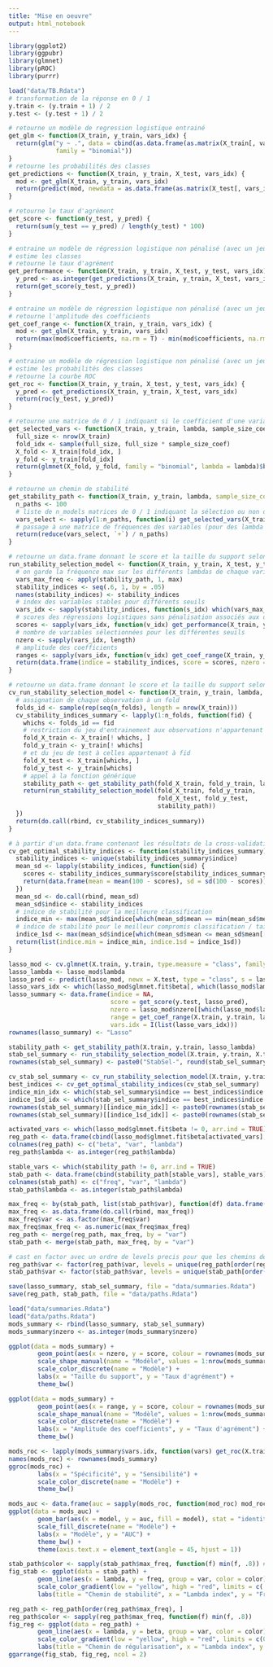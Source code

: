 ```yaml
---
title: "Mise en oeuvre"
output: html_notebook
---
```


```r
library(ggplot2)
library(ggpubr)
library(glmnet)
library(pROC)
library(purrr)
```

```r
load("data/TB.Rdata")
# transformation de la réponse en 0 / 1
y.train <- (y.train + 1) / 2
y.test <- (y.test + 1) / 2
```

```r
# retourne un modèle de regression logistique entrainé
get_glm <- function(X_train, y_train, vars_idx) {
  return(glm("y ~ .", data = cbind(as.data.frame(as.matrix(X_train[, vars_idx])), data.frame(y = y_train)),
             family = "binomial"))
}
# retourne les probabilités des classes
get_predictions <- function(X_train, y_train, X_test, vars_idx) {
  mod <- get_glm(X_train, y_train, vars_idx)
  return(predict(mod, newdata = as.data.frame(as.matrix(X_test[, vars_idx])), type = "response"))
}

# retourne le taux d'agrément
get_score <- function(y_test, y_pred) {
  return(sum(y_test == y_pred) / length(y_test) * 100)
}

# entraine un modèle de régression logistique non pénalisé (avec un jeu restreint aux variables stables)
# estime les classes
# retourne le taux d'agrément
get_performance <- function(X_train, y_train, X_test, y_test, vars_idx) {
  y_pred <- as.integer(get_predictions(X_train, y_train, X_test, vars_idx) > .5)
  return(get_score(y_test, y_pred))
}

# entraine un modèle de régression logistique non pénalisé (avec un jeu restreint aux variables stables)
# retourne l'amplitude des coefficients
get_coef_range <- function(X_train, y_train, vars_idx) {
  mod <- get_glm(X_train, y_train, vars_idx)
  return(max(mod$coefficients, na.rm = T) - min(mod$coefficients, na.rm = T))
}

# entraine un modèle de régression logistique non pénalisé (avec un jeu restreint aux variables stables)
# estime les probabilités des classes
# retourne la courbe ROC
get_roc <- function(X_train, y_train, X_test, y_test, vars_idx) {
  y_pred <- get_predictions(X_train, y_train, X_test, vars_idx)
  return(roc(y_test, y_pred))
}
```

```r
# retourne une matrice de 0 / 1 indiquant si le coefficient d'une variable est strictement positif pour un lambda donné
get_selected_vars <- function(X_train, y_train, lambda, sample_size_coef) {
  full_size <- nrow(X_train)
  fold_idx <- sample(full_size, full_size * sample_size_coef)
  X_fold <- X_train[fold_idx, ]
  y_fold <- y_train[fold_idx]
  return(glmnet(X_fold, y_fold, family = "binomial", lambda = lambda)$beta != 0)
}

# retourne un chemin de stabilité
get_stability_path <- function(X_train, y_train, lambda, sample_size_coef = .5) {
  n_paths <- 100
  # liste de n_models matrices de 0 / 1 indiquant la sélection ou non d'une variable pour un lambda donné
  vars_select <- sapply(1:n_paths, function(i) get_selected_vars(X_train, y_train, lambda, sample_size_coef))
  # passage à une matrice de fréquences des variables (pour des lambda différents)
  return(reduce(vars_select, `+`) / n_paths)
}

# retourne un data.frame donnant le score et la taille du support selon le seuil de stabilité
run_stability_selection_model <- function(X_train, y_train, X_test, y_test, stability_path) {
  # on garde la fréquence max sur les différents lambdas de chaque variable
  vars_max_freq <- apply(stability_path, 1, max)
  stability_indices <- seq(.6, 1, by = .05)
  names(stability_indices) <- stability_indices
  # index des variables stables pour différents seuils
  vars_idx <- sapply(stability_indices, function(s_idx) which(vars_max_freq >= s_idx))
  # scores des régressions logistiques sans pénalisation associés aux différents seuils
  scores <- sapply(vars_idx, function(v_idx) get_performance(X_train, y_train, X_test, y_test, v_idx))
  # nombre de variables sélectionnées pour les différentes seuils
  nzero <- sapply(vars_idx, length)
  # amplitude des coefficients
  ranges <- sapply(vars_idx, function(v_idx) get_coef_range(X_train, y_train, v_idx))
  return(data.frame(indice = stability_indices, score = scores, nzero = nzero, range = ranges, vars.idx = I(vars_idx)))
}
```

```r
# retourne un data.frame donnant le score et la taille du support selon le seuil de stabilité pour n_folds modèles
cv_run_stability_selection_model <- function(X_train, y_train, lambda, n_folds = 10) {
  # assignation de chaque observation à un fold
  folds_id <- sample(rep(seq(n_folds), length = nrow(X_train)))
  cv_stability_indices_summary <- lapply(1:n_folds, function(fid) {
    whichs <- folds_id == fid
    # restriction du jeu d'entrainement aux observations n'appartenant pas au fold fid
    fold_X_train <- X_train[! whichs, ]
    fold_y_train <- y_train[! whichs]
    # et du jeu de test à celles appartenant à fid
    fold_X_test <- X_train[whichs, ]
    fold_y_test <- y_train[whichs]
    # appel à la fonction générique
    stability_path <- get_stability_path(fold_X_train, fold_y_train, lambda) # ? sample_size_coef
    return(run_stability_selection_model(fold_X_train, fold_y_train,
                                         fold_X_test, fold_y_test,
                                         stability_path))
  })
  return(do.call(rbind, cv_stability_indices_summary))
}

# à partir d'un data.frame contenant les résultats de la cross-validation retourne les indices optimaux
cv_get_optimal_stability_indices <- function(stability_indices_summary) {
  stability_indices <- unique(stability_indices_summary$indice)
  mean_sd <- lapply(stability_indices, function(sid) {
    scores <- stability_indices_summary$score[stability_indices_summary$indice == sid]
    return(data.frame(mean = mean(100 - scores), sd = sd(100 - scores)))
  })
  mean_sd <- do.call(rbind, mean_sd)
  mean_sd$indice <- stability_indices
  # indice de stabilité pour la meilleure classification
  indice_min <- max(mean_sd$indice[which(mean_sd$mean == min(mean_sd$mean))])
  # indice de stabilité pour le meilleur compromis classification / taille du support
  indice_1sd <- max(mean_sd$indice[which(mean_sd$mean <= mean_sd$mean[[indice_min]] + mean_sd$sd[[indice_min]])])
  return(list(indice.min = indice_min, indice.1sd = indice_1sd))
}
```

```r
lasso_mod <- cv.glmnet(X.train, y.train, type.measure = "class", family = "binomial")
lasso_lambda <- lasso_mod$lambda
lasso_pred <- predict(lasso_mod, newx = X.test, type = "class", s = lasso_mod$lambda.1se)[, 1]
lasso_vars_idx <- which(lasso_mod$glmnet.fit$beta[, which(lasso_mod$lambda == lasso_mod$lambda.1se)] != 0)
lasso_summary <- data.frame(indice = NA,
                            score = get_score(y.test, lasso_pred),
                            nzero = lasso_mod$nzero[[which(lasso_mod$lambda == lasso_mod$lambda.1se)]],
                            range = get_coef_range(X.train, y.train, lasso_vars_idx),
                            vars.idx = I(list(lasso_vars_idx)))
rownames(lasso_summary) <- "Lasso"
```

```r
stability_path <- get_stability_path(X.train, y.train, lasso_lambda)
stab_sel_summary <- run_stability_selection_model(X.train, y.train, X.test, y.test, stability_path)
rownames(stab_sel_summary) <- paste0("StabSel-", round(stab_sel_summary$indice, digits = 2))
```

```r
cv_stab_sel_summary <- cv_run_stability_selection_model(X.train, y.train, lasso_lambda)
best_indices <- cv_get_optimal_stability_indices(cv_stab_sel_summary)
indice_min_idx <- which(stab_sel_summary$indice == best_indices$indice.min)
indice_1sd_idx <- which(stab_sel_summary$indice == best_indices$indice.1sd)
rownames(stab_sel_summary)[[indice_min_idx]] <- paste0(rownames(stab_sel_summary)[[indice_min_idx]], " (cv_min)")
rownames(stab_sel_summary)[[indice_1sd_idx]] <- paste0(rownames(stab_sel_summary)[[indice_1sd_idx]], " (cv_1sd)")
```

```r
activated_vars <- which(lasso_mod$glmnet.fit$beta != 0, arr.ind = TRUE)
reg_path <- data.frame(cbind(lasso_mod$glmnet.fit$beta[activated_vars], activated_vars))
colnames(reg_path) <- c("beta", "var", "lambda")
reg_path$lambda <- as.integer(reg_path$lambda)

stable_vars <- which(stability_path != 0, arr.ind = TRUE)
stab_path <- data.frame(cbind(stability_path[stable_vars], stable_vars))
colnames(stab_path) <- c("freq", "var", "lambda")
stab_path$lambda <- as.integer(stab_path$lambda)

max_freq <- by(stab_path, list(stab_path$var), function(df) data.frame(var = unique(df$var), max_freq = max(df$freq)))
max_freq <- as.data.frame(do.call(rbind, max_freq))
max_freq$var <- as.factor(max_freq$var)
max_freq$max_freq <- as.numeric(max_freq$max_freq)
reg_path <- merge(reg_path, max_freq, by = "var")
stab_path <- merge(stab_path, max_freq, by = "var")

# cast en factor avec un ordre de levels precis pour que les chemins des graphs soient bien superposes
reg_path$var <- factor(reg_path$var, levels = unique(reg_path[order(reg_path$max_freq), "var"]))
stab_path$var <- factor(stab_path$var, levels = unique(stab_path[order(stab_path$max_freq), "var"]))
```

```r
save(lasso_summary, stab_sel_summary, file = "data/summaries.Rdata")
save(reg_path, stab_path, file = "data/paths.Rdata")
```

```r
load("data/summaries.Rdata")
load("data/paths.Rdata")
mods_summary <- rbind(lasso_summary, stab_sel_summary)
mods_summary$nzero <- as.integer(mods_summary$nzero)
```

```r
ggplot(data = mods_summary) +
        geom_point(aes(x = nzero, y = score, colour = rownames(mods_summary), shape = rownames(mods_summary))) +
        scale_shape_manual(name = "Modèle", values = 1:nrow(mods_summary)) +
        scale_color_discrete(name = "Modèle") +
        labs(x = "Taille du support", y = "Taux d'agrément") +
        theme_bw()
```

```r
ggplot(data = mods_summary) +
        geom_point(aes(x = range, y = score, colour = rownames(mods_summary), shape = rownames(mods_summary))) +
        scale_shape_manual(name = "Modèle", values = 1:nrow(mods_summary)) +
        scale_color_discrete(name = "Modèle") +
        labs(x = "Amplitude des coefficients", y = "Taux d'agrément") +
        theme_bw()
```

```r
mods_roc <- lapply(mods_summary$vars.idx, function(vars) get_roc(X.train, y.train, X.test, y.test, vars))
names(mods_roc) <- rownames(mods_summary)
ggroc(mods_roc) +
        labs(x = "Spécificité", y = "Sensibilité") +
        scale_color_discrete(name = "Modèle") +
        theme_bw()
```

```r
mods_auc <- data.frame(auc = sapply(mods_roc, function(mod_roc) mod_roc$auc), model = names(mods_roc))
ggplot(data = mods_auc) +
        geom_bar(aes(x = model, y = auc, fill = model), stat = "identity") +
        scale_fill_discrete(name = "Modèle") +
        labs(x = "Modèle", y = "AUC") +
        theme_bw() +
        theme(axis.text.x = element_text(angle = 45, hjust = 1))
```

```r
stab_path$color <- sapply(stab_path$max_freq, function(f) min(f, .8)) # meme couleur de .8 a 1
fig_stab <- ggplot(data = stab_path) +
        geom_line(aes(x = lambda, y = freq, group = var, color = color)) +
        scale_color_gradient(low = "yellow", high = "red", limits = c(.6, .8), guide = "none") +
        labs(title = "Chemin de stabilité", x = "Lambda index", y = "Fréquence de sélection")

reg_path <- reg_path[order(reg_path$max_freq), ]
reg_path$color <- sapply(reg_path$max_freq, function(f) min(f, .8))
fig_reg <- ggplot(data = reg_path) +
        geom_line(aes(x = lambda, y = beta, group = var, color = color)) +
        scale_color_gradient(low = "yellow", high = "red", limits = c(0.6, .8), guide = "none") +
        labs(title = "Chemin de régularisation", x = "Lambda index", y = "Coefficient")
ggarrange(fig_stab, fig_reg, ncol = 2)
```
